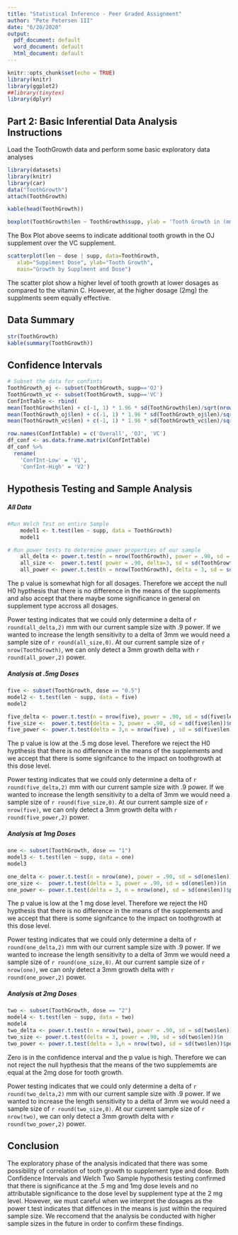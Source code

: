 ```yaml
---
title: "Statistical Inference - Peer Graded Assignment"
author: "Pete Petersen III"
date: "6/20/2020"
output:
  pdf_document: default
  word_document: default
  html_document: default
---
```


```r

knitr::opts_chunk$set(echo = TRUE)
library(knitr)
library(ggplot2)
##library(tinytex)
library(dplyr)
```
## Part 2: Basic Inferential Data Analysis Instructions

Load the ToothGrowth data and perform some basic exploratory data analyses

```r
library(datasets)
library(knitr)
library(car)
data("ToothGrowth")
attach(ToothGrowth)
```

```r
kable(head(ToothGrowth))
```



```r

boxplot(ToothGrowth$len ~ ToothGrowth$supp, ylab = 'Tooth Growth in (mm)', xlab = 'Supplement', )

```

The Box Plot above seems to indicate additional tooth growth in the OJ supplement over the VC supplement.

```r

scatterplot(len ~ dose | supp, data=ToothGrowth,
   xlab="Supplment Dose", ylab="Tooth Growth",
   main="Growth by Supplment and Dose")

```

The scatter plot show a higher level of tooth growth at lower dosages as compared to the vitamin C.  However, at the higher dosage (2mg) the supplments seem equally effective. 

## Data Summary

```r
str(ToothGrowth)
kable(summary(ToothGrowth))

```

##  Confidence Intervals

```r
# Subset the data for confints
ToothGrowth_oj <- subset(ToothGrowth, supp=='OJ')
ToothGrowth_vc <- subset(ToothGrowth, supp=='VC')
ConfIntTable <- rbind(
mean(ToothGrowth$len) + c(-1, 1) * 1.96 * sd(ToothGrowth$len)/sqrt(nrow(ToothGrowth)),
mean(ToothGrowth_oj$len) + c(-1, 1) * 1.96 * sd(ToothGrowth_oj$len)/sqrt(nrow(ToothGrowth_oj)),
mean(ToothGrowth_vc$len) + c(-1, 1) * 1.96 * sd(ToothGrowth_vc$len)/sqrt(nrow(ToothGrowth_vc)))

row.names(ConfIntTable) = c('Overall', 'OJ', 'VC')
df_conf <- as.data.frame.matrix(ConfIntTable) 
df_conf %>% 
  rename(
    'ConfInt-Low' = 'V1',
    'ConfInt-High' = 'V2')


```

## Hypothesis Testing and Sample Analysis
#####  All Data

```r
#Run Welch Test on entire Sample
    model1 <- t.test(len ~ supp, data = ToothGrowth)
    model1

# Run power tests to determine power properties of our sample
    all_delta <- power.t.test(n = nrow(ToothGrowth), power = .90, sd = sd(ToothGrowth$len))$delta
    all_size <-  power.t.test( power = .90, delta=3, sd = sd(ToothGrowth$len))$n
    all_power <- power.t.test(n = nrow(ToothGrowth), delta = 3, sd = sd(ToothGrowth$len))$power
```

The p value is somewhat high for all dosages.  Therefore we accept the null H0 hypthesis that there is no difference in the means of the supplements and also accept that there maybe some significance in general on supplement type accross all dosages.  

Power testing indicates that we could only determine a delta of `r round(all_delta,2)` mm with our current sample size with .9 power. If we wanted to increase the length sensitivity to a delta of 3mm we would need a sample size of `r round(all_size,0)`.  At our current sample size of `r nrow(ToothGrowth)`, we can only detect a 3mm growth delta with `r round(all_power,2)` power.  


#####  Analysis at .5mg Doses

```r
five <- subset(ToothGrowth, dose == "0.5")
model2 <- t.test(len ~ supp, data = five)
model2

five_delta <- power.t.test(n = nrow(five), power = .90, sd = sd(five$len))$delta
five_size <-  power.t.test(delta = 3, power = .90, sd = sd(five$len))$n
five_power <- power.t.test(delta = 3,n = nrow(five) , sd = sd(five$len))$power
```
The p value is low at the .5 mg dose level.  Therefore we reject the H0 hypthesis that there is no difference in the means of the supplements and we accept that there is some signifcance to the impact on toothgrowth at this dose level.

Power testing indicates that we could only determine a delta of `r round(five_delta,2)` mm with our current sample size with .9 power. If we wanted to increase the length sensitivity to a delta of 3mm we would need a sample size of `r round(five_size,0)`.  At our current sample size of `r nrow(five)`, we can only detect a 3mm growth delta with `r round(five_power,2)` power.  


#####  Analysis at 1mg Doses

```r
one <- subset(ToothGrowth, dose == "1")
model3 <- t.test(len ~ supp, data = one)
model3

one_delta <- power.t.test(n = nrow(one), power = .90, sd = sd(one$len))$delta
one_size <-  power.t.test(delta = 3, power = .90, sd = sd(one$len))$n
one_power <- power.t.test(delta = 3, n = nrow(one), sd = sd(one$len))$power
```
The p value is low at the 1 mg dose level.  Therefore we reject the H0 hypthesis that there is no difference in the means of the supplements and we accept that there is some signifcance to the impact on toothgrowth at this dose level.  

Power testing indicates that we could only determine a delta of `r round(one_delta,2)` mm with our current sample size with .9 power. If we wanted to increase the length sensitivity to a delta of 3mm we would need a sample size of `r round(one_size,0)`.  At our current sample size of `r nrow(one)`, we can only detect a 3mm growth delta with `r round(one_power,2)` power.  


#####  Analysis at 2mg Doses

```r
two <- subset(ToothGrowth, dose == "2")
model4 <- t.test(len ~ supp, data = two)
model4
two_delta <- power.t.test(n = nrow(two), power = .90, sd = sd(two$len))$delta
two_size <- power.t.test(delta = 3, power = .90, sd = sd(two$len))$n
two_power <- power.t.test(delta = 3,n = nrow(two), sd = sd(two$len))$power

```
Zero is in the confidence interval and the p value is high. Therefore we can not reject the null hypthesis that the means of the two supplememts are equal at the 2mg dose for tooth growth.

Power testing indicates that we could only determine a delta of `r round(two_delta,2)` mm with our current sample size with .9 power. If we wanted to increase the length sensitivity to a delta of 3mm we would need a sample size of `r round(two_size,0)`.  At our current sample size of `r nrow(two)`, we can only detect a 3mm growth delta with `r round(two_power,2)` power.  


## Conclusion

The exploratory phase of the analysis indicated that there was some possibility of correlation of tooth growth to supplement type and dose.  Both Confidence Intervals and Welch Two Sample hypothesis testing confirmed that there is significance at the .5 mg and 1mg dose levels and no attributable significance to the dose level by supplement type at the 2 mg level.  However, we must careful when we interpret the dosages as the power t.test indicates that diffences in the means is just within the required sample size.  We reccomend that the analysis be conducted with higher sample sizes in the future in order to confirm these findings.
